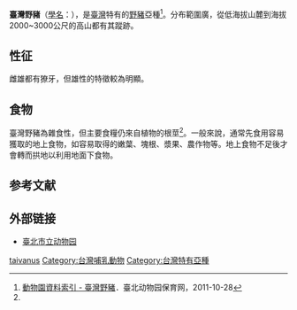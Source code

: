 {{pp-vandalism}}
{{Subspeciesbox
| name = 臺湾野豬
| status =
| image = 2010 07 19400 7206 Wenshan District, Taipei, Zoo, Sus scrofa taivanus, Formosan wild boar, Taiwan.JPG
| image_width = 250px
| image_caption = 摄于[[臺北市立动物园|臺北市立动物园]]
| genus = Sus
| species = scrofa
| species link = 野豬
| subspecies = taivanus
| authority = [[Swinhoe|Swinhoe]], 1863
}}

'''臺灣野豬'''（[[學名|學名]]：''{{lang|la|Sus scrofa taivanus}}''），是[[臺灣|臺灣]]特有的[[野豬|野豬]]亞種<ref name="TaipeiZoo">[http://newweb.zoo.gov.tw/Pager/ZooData_Index/ZooData_Index_Show.aspx?Animal_ID=17 動物園資料索引 - 臺灣野豬]．臺北动物园保育网，2011-10-28</ref>。分布範圍廣，從低海拔山麓到海拔2000~3000公尺的高山都有其蹤跡。

== 性征 ==
雌雄都有獠牙，但雄性的特徵較為明顯。
== 食物 ==
臺灣野豬為雜食性，但主要食糧仍來自植物的根莖<ref name="TaipeiZoo"/>。一般來說，通常先食用容易獲取的地上食物，如容易取得的嫩葉、塊根、漿果、農作物等。地上食物不足後才會轉而拱地以利用地面下食物。

==参考文献==
{{reflist}}

==外部链接==
{{Wikispecies|Sus scrofa taivanus}}
{{Commonscat|Sus scrofa taivanus}}
*[https://web.archive.org/web/20120225164726/http://www.zoo.taipei.gov.tw/ 臺北市立动物园]{{zh-hant}}

{{Taxonbar}}
[[Category:豬|taivanus]]
[[Category:台灣哺乳動物|Category:台灣哺乳動物]]
[[Category:台灣特有亞種|Category:台灣特有亞種]]